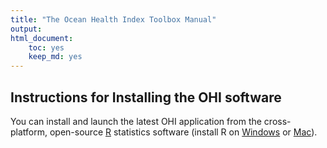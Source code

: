 ```yaml
---
title: "The Ocean Health Index Toolbox Manual"
output: 
html_document:
    toc: yes
    keep_md: yes
---
```




## Instructions for Installing the OHI software
You can install and launch the latest OHI application from the cross-platform, open-source [R](http://cran.r-project.org/) statistics software (install R on [Windows](http://cran.rstudio.com/bin/windows/base/) or [Mac](http://cran.rstudio.com/bin/macosx/)). 


